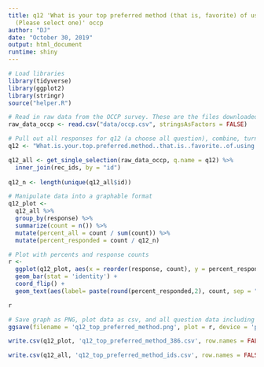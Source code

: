 ```yaml
---
title: q12 'What is your top preferred method (that is, favorite) of using cannabis?
  (Please select one)' occp
author: "DJ"
date: "October 30, 2019"
output: html_document
runtime: shiny
---
```



```r
# Load libraries
library(tidyverse)
library(ggplot2)
library(stringr)
source("helper.R")
```

```r
# Read in raw data from the OCCP survey. These are the files downloaded from survey monkey saved as a .csv
raw_data_occp <- read.csv("data/occp.csv", stringsAsFactors = FALSE)
```

```r
# Pull out all responses for q12 (a choose all question), combine, turn into a tidy data format for further processing then determine 'question n'
q12 <- "What.is.your.top.preferred.method..that.is..favorite..of.using.cannabis...Please.select.one."

q12_all <- get_single_selection(raw_data_occp, q.name = q12) %>%
  inner_join(rec_ids, by = "id")
  
q12_n <- length(unique(q12_all$id))
```

```r
# Manipulate data into a graphable format
q12_plot <-
  q12_all %>%
  group_by(response) %>%
  summarize(count = n()) %>%
  mutate(percent_all = count / sum(count)) %>%
  mutate(percent_responded = count / q12_n)
```

```r
# Plot with percents and response counts
r <- 
  ggplot(q12_plot, aes(x = reorder(response, count), y = percent_responded)) +
  geom_bar(stat = 'identity') +
  coord_flip() +
  geom_text(aes(label= paste(round(percent_responded,2), count, sep = "***")))

r
```

```r
# Save graph as PNG, plot data as csv, and all question data including response IDs as csv (save question n and N at end of plot file as "_x.x")
ggsave(filename = 'q12_top_preferred_method.png', plot = r, device = 'png')

write.csv(q12_plot, 'q12_top_preferred_method_386.csv', row.names = FALSE)

write.csv(q12_all, 'q12_top_preferred_method_ids.csv', row.names = FALSE)
```
